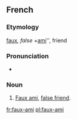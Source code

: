 ==French==

===Etymology===

[[faux#French|faux]]'', false + ''[[ami#French|ami]]'', friend

===Pronunciation===
* {{audio|Fr-Paris--faux-ami.ogg|Audio (Paris)}}

===Noun===
{{fr-noun|sg=[[faux]]-[[ami]]|m|sort=faux ami}}

# [[faux ami#English|Faux ami]], [[false friend]].

[[fr:faux-ami]]
[[pl:faux-ami]]